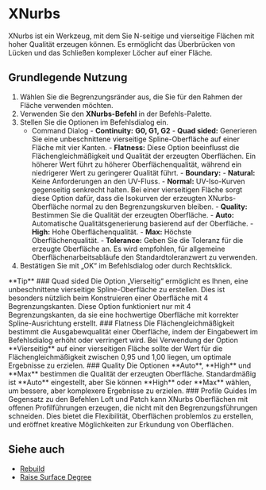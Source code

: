 

# XNurbs

<Reference shortcut="" command="XNurbs" button=""/>

XNurbs ist ein Werkzeug, mit dem Sie N-seitige und vierseitige Flächen mit hoher Qualität erzeugen können. Es ermöglicht das Überbrücken von Lücken und das Schließen komplexer Löcher auf einer Fläche.

## Grundlegende Nutzung

1. Wählen Sie die Begrenzungsränder aus, die Sie für den Rahmen der Fläche verwenden möchten.
2. Verwenden Sie den **XNurbs-Befehl** in der Befehls-Palette.
3. Stellen Sie die Optionen im Befehlsdialog ein.
    - <Kst>Command Dialog</Kst>
          - **Continuity:** **G0, G1, G2**
          - **Quad sided:** Generieren Sie eine unbeschnittene vierseitige Spline-Oberfläche auf einer Fläche mit vier Kanten.
          - **Flatness:** Diese Option beeinflusst die Flächengleichmäßigkeit und Qualität der erzeugten Oberflächen. Ein höherer Wert führt zu höherer Oberflächenqualität, während ein niedrigerer Wert zu geringerer Qualität führt.
          - **Boundary:** 
                - **Natural:** Keine Anforderungen an den UV-Fluss.
                - **Normal:** UV-Iso-Kurven gegenseitig senkrecht halten. Bei einer vierseitigen Fläche sorgt diese Option dafür, dass die Isokurven der erzeugten XNurbs-Oberfläche normal zu den Begrenzungskurven bleiben.
          - **Quality:** Bestimmen Sie die Qualität der erzeugten Oberfläche. 
                - **Auto:** Automatische Qualitätsgenerierung basierend auf der Oberfläche.
                - **High:** Hohe Oberflächenqualität.
                - **Max:** Höchste Oberflächenqualität.
          - **Tolerance:** Geben Sie die Toleranz für die erzeugte Oberfläche an. Es wird empfohlen, für allgemeine Oberflächenarbeitsabläufe den Standardtoleranzwert zu verwenden.
5. Bestätigen Sie mit „OK“ im Befehlsdialog oder durch Rechtsklick.

<VideoPlayer fileName="xnurbs-0"/>

<Callout type="info" emoji="💡">
      **Tip**
### Quad sided
      Die Option „Vierseitig“ ermöglicht es Ihnen, eine unbeschnittene vierseitige Spline-Oberfläche zu erstellen. Dies ist besonders nützlich beim Konstruieren einer Oberfläche mit 4 Begrenzungskanten. Diese Option funktioniert nur mit 4 Begrenzungskanten, da sie eine hochwertige Oberfläche mit korrekter Spline-Ausrichtung erstellt.
<VideoPlayer fileName="xnurbs-2"/>
### Flatness
      Die Flächengleichmäßigkeit bestimmt die Ausgabewqualität einer Oberfläche, indem der Eingabewert im Befehlsdialog erhöht oder verringert wird. Bei Verwendung der Option **Vierseitig** auf einer vierseitigen Fläche sollte der Wert für die Flächengleichmäßigkeit zwischen 0,95 und 1,00 liegen, um optimale Ergebnisse zu erzielen.
<VideoPlayer fileName="xnurbs-3"/>
### Quality
      Die Optionen **Auto**, **High** und **Max** bestimmen die Qualität der erzeugten Oberfläche. Standardmäßig ist **Auto** eingestellt, aber Sie können **High** oder **Max** wählen, um bessere, aber komplexere Ergebnisse zu erzielen.
<VideoPlayer fileName="xnurbs-4"/>
### Profile Guides 
      Im Gegensatz zu den Befehlen Loft und Patch kann XNurbs Oberflächen mit offenen Profilführungen erzeugen, die nicht mit den Begrenzungsführungen schneiden. Dies bietet die Flexibilität, Oberflächen problemlos zu erstellen, und eröffnet kreative Möglichkeiten zur Erkundung von Oberflächen.
<VideoPlayer fileName="xnurbs-1"/>

</Callout> 

## Siehe auch
- [Rebuild](rebuild)
- [Raise Surface Degree](raise-surface-degree)